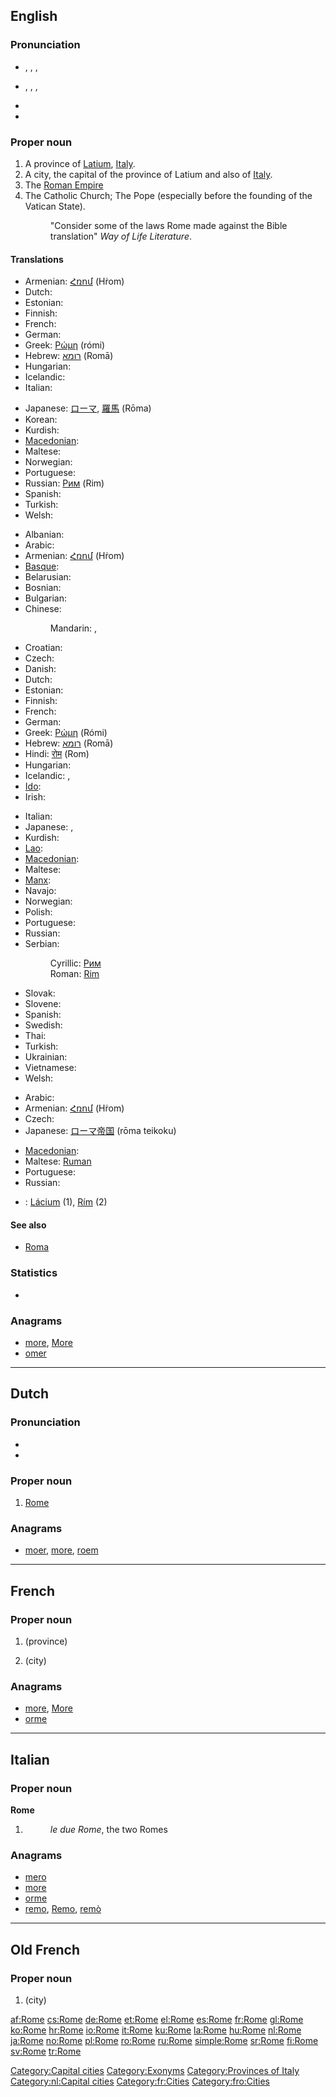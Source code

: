 {{wikipedia}}
==English==

===Pronunciation===
* {{a|UK}}, {{enPR|rōm}}, {{IPA|/rəʊm/}}, {{SAMPA|/r@Um/}}
* {{a|US}}, {{enPR|rōm}}, {{IPA|/roʊm/}}, {{SAMPA|/roUm/}}
* {{rhymes|əʊm}}
* {{homophones|roam}}

===Proper noun===
{{en-proper noun}}

# A province of [[Latium]], [[Italy]].
# A city, the capital of the province of Latium and also of [[Italy]].
# The [[Roman Empire]]
# The Catholic Church; The Pope (especially before the founding of the Vatican State).
#: "Consider some of the laws Rome made against the Bible translation" ''Way of Life Literature''.

====Translations====
{{trans-top|province}}
* Armenian: [[Հռոմ]] (Hṙom)
* Dutch: {{t+|nl|Rome|n}}
* Estonian: {{t+|et|Rooma}}
* Finnish: {{t+|fi|Rooma}}
* French: {{t+|fr|Rome|f}}
* German: {{t+|de|Rom|n}}
* Greek: [[Ρώμη]] (rómi) {{f}}
* Hebrew: [[רומא]] (Romā) {{f}}
* Hungarian: {{t+|hu|Róma}}
* Icelandic: {{t-|is|Róm|f}}
* Italian: {{t+|it|Roma}}
{{trans-mid}}
* Japanese: [[ローマ]], [[羅馬]] (Rōma)
* Korean: {{t+|ko|로마|tr=roma|sc=Hang}}
* Kurdish: {{t+|ku|Roma}}
* [[Macedonian]]: {{t-|mk|Рим|m|tr=Rim}}
* Maltese: {{t-|mt|Ruma|xs=Maltese}}
* Norwegian: {{t+|no|Roma}}
* Portuguese: {{t+|pt|Roma|f}}
* Russian: [[Рим]] (Rim) {{m}}
* Spanish: {{t+|es|Roma|f}}
* Turkish: {{t+|tr|Roma}}
* Welsh: {{t|cy|Rhufain}}
{{trans-bottom}}

{{trans-top|city}}
* Albanian: {{t|sq|Romë|xs=Albanian}}
* Arabic: {{t|ar|روما|f|tr=Ruumaa}}
* Armenian: [[Հռոմ]] (Hṙom)
* [[Basque]]: {{t|eu|Erroma}}
* Belarusian: {{t|be|Рым|m|tr=Rym|xs=Belarusian}}
* Bosnian: {{t-|bs|Rim|m}}
* Bulgarian: {{t-|bg|Рим|m|tr=Rim}}
* Chinese:
*: Mandarin: {{t-|cmn|羅馬|sc=Hani}},  {{t-|cmn|罗马|tr=Luómǎ|sc=Hani}}
* Croatian: {{t+|hr|Rim|m}}
* Czech: {{t+|cs|Řím|m}}
* Danish: {{t-|da|Rom}}
* Dutch: {{t+|nl|Rome|n}}
* Estonian: {{t+|et|Rooma}}
* Finnish: {{t+|fi|Rooma}}
* French: {{t+|fr|Rome|f}}
* German: {{t+|de|Rom|n}}
* Greek: [[Ρώμη]] (Rómi) {{f}}
* Hebrew: [[רומא]] (Romā) {{f}}
* Hindi: [[रोम]] (Rom)
* Hungarian: {{t+|hu|Róma}}
* Icelandic: {{t|is|Róm|f}}, {{t|is|Rómaborg|f}}
* [[Ido]]: {{t+|io|Roma|xs=Ido}}
* Irish: {{t|ga|Róimh|f|alt=an Róimh|xs=Irish}}
{{trans-mid}}
* Italian: {{t+|it|Roma|f}}
* Japanese: {{t+|ja|ローマ|tr=Rōma}},  {{t+|ja|羅馬|tr=Rōma}}
* Kurdish: {{t+|ku|Roma}}
* [[Lao]]: {{t|lo|ໂລມ|tr=loom|sc=Laoo|xs=Lao}}
* [[Macedonian]]: {{t-|mk|Рим|m|tr=Rim}}
* Maltese: {{t-|mt|Ruma|xs=Maltese}}
* [[Manx]]: {{t|gv|Raue|alt=Yn Raue|f}}
* Navajo: {{tø|nv|Róóm}}
* Norwegian: {{t+|no|Roma}}
* Polish: {{t+|pl|Rzym|m}}
* Portuguese: {{t+|pt|Roma|f}}
* Russian: {{t+|ru|Рим|m|tr=Rim}}
* Serbian:
*: Cyrillic: [[Рим#Serbian|Рим]] {{m}}
*: Roman: [[Rim#Serbian|Rim]] {{m}}
* Slovak: {{t|sk|Rím|m}}
* Slovene: {{t+|sl|Rim|m}}
* Spanish: {{t+|es|Roma|f}}
* Swedish: {{t+|sv|Rom}}
* Thai: {{t|th|โรม}}
* Turkish: {{t+|tr|Roma}}
* Ukrainian: {{t-|uk|Рим|m|tr=Rym|xs=Ukrainian}}
* Vietnamese: {{t-|vi|Roma|xs=Vietnamese}}
* Welsh: {{t|cy|Rhufain}}
{{trans-bottom}}

{{trans-top|empire}}
* Arabic: {{t|ar|روما|f|tr=Ruumaa}}
* Armenian: [[Հռոմ]] (Hṙom)
* Czech: {{t+|cs|Řím|m}}
* Japanese: [[ローマ]][[帝国]] (rōma teikoku)
{{trans-mid}}
* [[Macedonian]]: {{t-|mk|Рим|m|tr=Rim}}
* Maltese: [[Ruman]]
* Portuguese: {{t+|pt|Roma|f}}
* Russian: {{t+|ru|Рим|m|tr=Rim}}
{{trans-bottom}}

{{checktrans}}

* {{ttbc|sk}}: [[Lácium]] {{n}} (1), [[Rím]] {{m}} (2)

====See also====
* [[Roma]]

===Statistics===
* {{rank|enter|consider|provided|969|Rome|twelve|opposite|vast}}

===Anagrams===
* [[more#English|more]], [[More#English|More]]
* [[omer#English|omer]]

[[Category:Capital cities]]
[[Category:Exonyms]]
[[Category:Provinces of Italy]]

----

==Dutch==
{{wikipedia|lang=nl}}

===Pronunciation===
* {{IPA|/ˈroː.mə/|lang=nl}}
* {{audio|Nl-Rome.ogg|Audio}}

===Proper noun===
{{infl|nl|proper noun}}

# [[#English|Rome]]

===Anagrams===
* [[moer#Dutch|moer]], [[more#Dutch|more]], [[roem#Dutch|roem]]

[[Category:nl:Capital cities]]

----

==French==

===Proper noun===
{{fr-proper noun|f}}

# {{l|en|Rome}} (province)
# {{l|en|Rome}} (city)

===Anagrams===
* [[more#French|more]], [[More#French|More]]
* [[orme#French|orme]]

[[Category:fr:Cities]]

----

==Italian==

===Proper noun===
'''Rome''' {{f}}

# {{plural of|[[Roma]]|lang=it}}
#: ''le due Rome'', the two Romes

===Anagrams===
* [[mero#Italian|mero]]
* [[more#Italian|more]]
* [[orme#Italian|orme]]
* [[remo#Italian|remo]], [[Remo#Italian|Remo]], [[remò#Italian|remò]]

----

==Old French==

===Proper noun===
{{fro-proper noun|g=no}}

# {{l|en|Rome}} (city)

[[Category:fro:Cities]]

[[af:Rome]]
[[cs:Rome]]
[[de:Rome]]
[[et:Rome]]
[[el:Rome]]
[[es:Rome]]
[[fr:Rome]]
[[gl:Rome]]
[[ko:Rome]]
[[hr:Rome]]
[[io:Rome]]
[[it:Rome]]
[[ku:Rome]]
[[la:Rome]]
[[hu:Rome]]
[[nl:Rome]]
[[ja:Rome]]
[[no:Rome]]
[[pl:Rome]]
[[ro:Rome]]
[[ru:Rome]]
[[simple:Rome]]
[[sr:Rome]]
[[fi:Rome]]
[[sv:Rome]]
[[tr:Rome]]